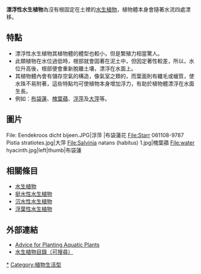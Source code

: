 '''漂浮性水生植物'''為沒有根固定在土裡的[[水生植物|水生植物]]，植物體本身會隨著水流四處漂移。
== 特點 ==
*漂浮性水生植物其植物體的體型也較小，但是繁殖力相當驚人。
*此類植物在水位過低時，根部就會固著在泥土中，但因定著性較差，所以，水位升高後，根部便會重新脫離土壤，漂浮在水面上。
*其植物體內會有儲存空氣的構造，像氣室之類的，而葉面則有纖毛或蠟質，使水珠不易附著，這些特點均可使植物本身增加浮力，有助於植物體漂浮在水面生長。
*例如：[[布袋蓮|布袋蓮]]、[[槐葉蘋|槐葉蘋]]、[[浮萍|浮萍]]及[[大萍|大萍]]等。

== 圖片 ==
<gallery>
File: Eendekroos dicht bijeen.JPG|浮萍
|布袋蓮花
File:Starr 061108-9787 Pistia stratiotes.jpg|大萍
File:Salvinia natans (habitus) 1.jpg|槐葉蘋
File:water hyacinth.jpg|left|thumb|布袋蓮
 </gallery>

== 相關條目 ==
*[[水生植物|水生植物]]
*[[挺水性水生植物|挺水性水生植物]]
*[[沉水性水生植物|沉水性水生植物]]
*[[浮葉性水生植物|浮葉性水生植物]]

== 外部連結 ==
* [https://web.archive.org/web/20071224065234/http://www.lilieswatergardens.co.uk/advice.asp Advice for Planting Aquatic Plants]
* [http://tbs-aqua.com/encyclopaedia/plantShow 水生植物目錄（可搜尋）] {{Wayback|url=http://tbs-aqua.com/encyclopaedia/plantShow |date=20120121052923 }}

{{植物學}}

[[Category:水生植物|*]]
[[Category:植物生活型|Category:植物生活型]]